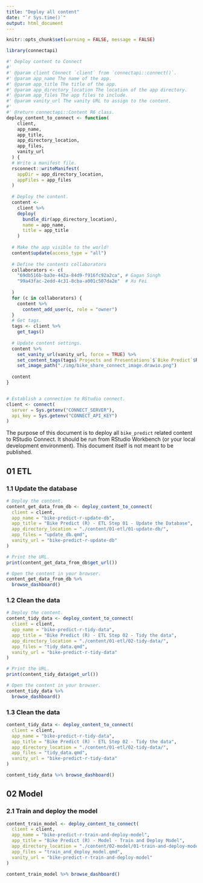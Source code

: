 ```yaml
---
title: "Deploy all content"
date: "`r Sys.time()`"
output: html_document
---
```


```r
knitr::opts_chunk$set(warning = FALSE, message = FALSE) 

library(connectapi)

#' Deploy content to Connect
#'
#' @param client Connect `client` from `connectapi::connect()`.
#' @param app_name The name of the app.
#' @param app_title The title of the app.
#' @param app_directory_location The location of the app directory.
#' @param app_files The app files to include.
#' @param vanity_url The vanity URL to assign to the content.
#'
#' @return connectapi::Content R6 class.
deploy_content_to_connect <- function(
    client, 
    app_name, 
    app_title, 
    app_directory_location, 
    app_files,
    vanity_url
  ) {
  # Write a manifest file.
  rsconnect::writeManifest(
    appDir = app_directory_location, 
    appFiles = app_files
  )
  
  # Deploy the content.
  content <- 
    client %>%
    deploy(
      bundle_dir(app_directory_location),
      name = app_name,
      title = app_title
    )
  
  # Make the app visible to the world!
  content$update(access_type = "all")
  
  # Define the contents collaborators
  collaborators <- c(
    "69db516b-ba3e-442a-84d9-f916fc92a2ca", # Gagan Singh
    "99a43fac-2edd-4c31-8cba-a001c507da2e"  # Xu Fei
    
  )
  for (c in collaborators) {
    content %>%
      content_add_user(c, role = "owner")
  }
  # Get tags.
  tags <- client %>%
    get_tags()
  
  # Update content settings.
  content %>%
    set_vanity_url(vanity_url, force = TRUE) %>%
    set_content_tags(tags$`Projects and Presentations`$`Bike Predict`$R) %>%
    set_image_path("./img/bike_share_connect_image.drawio.png")
  
  content
}


# Establish a connection to RStudio connect.
client <- connect(
  server = Sys.getenv("CONNECT_SERVER"),
  api_key = Sys.getenv("CONNECT_API_KEY")
)
```

The purpose of this document is to deploy all `bike_predict` related content to RStudio Connect. It should be run from RStudio Workbench (or your local development environment). This document itself is not meant to be published.

## 01 ETL

### 1.1 Update the database

```r
# Deploy the content.
content_get_data_from_db <- deploy_content_to_connect(
  client = client,
  app_name = "bike-predict-r-update-db",
  app_title = "Bike Predict (R) - ETL Step 01 - Update the Database",
  app_directory_location = "./content/01-etl/01-update-db/",
  app_files = "update_db.qmd",
  vanity_url = "bike-predict-r-update-db"
)

# Print the URL.
print(content_get_data_from_db$get_url())

# Open the content in your browser.
content_get_data_from_db %>% 
  browse_dashboard()
```

### 1.2 Clean the data

```r
# Deploy the content.
content_tidy_data <- deploy_content_to_connect(
  client = client,
  app_name = "bike-predict-r-tidy-data",
  app_title = "Bike Predict (R) - ETL Step 02 - Tidy the data",
  app_directory_location = "./content/01-etl/02-tidy-data/",
  app_files = "tidy_data.qmd",
  vanity_url = "bike-predict-r-tidy-data"
)

# Print the URL.
print(content_tidy_data$get_url())

# Open the content in your browser.
content_tidy_data %>% 
  browse_dashboard()
```

### 1.3 Clean the data

```r
content_tidy_data <- deploy_content_to_connect(
  client = client,
  app_name = "bike-predict-r-tidy-data",
  app_title = "Bike Predict (R) - ETL Step 02 - Tidy the data",
  app_directory_location = "./content/01-etl/02-tidy-data/",
  app_files = "tidy_data.qmd",
  vanity_url = "bike-predict-r-tidy-data"
)

content_tidy_data %>% browse_dashboard()
```

## 02 Model

### 2.1 Train and deploy the model

```r
content_train_model <- deploy_content_to_connect(
  client = client,
  app_name = "bike-predict-r-train-and-deploy-model",
  app_title = "Bike Predict (R) - Model - Train and Deploy Model",
  app_directory_location = "./content/02-model/01-train-and-deploy-model",
  app_files = "train_and_deploy_model.qmd",
  vanity_url = "bike-predict-r-train-and-deploy-model"
)

content_train_model %>% browse_dashboard()
```

```r

```

